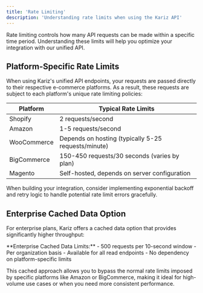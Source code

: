 ```yaml
---
title: 'Rate Limiting'
description: 'Understanding rate limits when using the Kariz API'
---
```


Rate limiting controls how many API requests can be made within a specific time period. Understanding these limits will help you optimize your integration with our unified API.

## Platform-Specific Rate Limits

When using Kariz's unified API endpoints, your requests are passed directly to their respective e-commerce platforms. As a result, these requests are subject to each platform's unique rate limiting policies:

| Platform | Typical Rate Limits |
| -------- | ------------------ |
| Shopify | 2 requests/second |
| Amazon |  1-5 requests/second |
| WooCommerce | Depends on hosting (typically 5-25 requests/minute) |
| BigCommerce | 150-450 requests/30 seconds (varies by plan) |
| Magento | Self-hosted, depends on server configuration |

<Note>
When building your integration, consider implementing exponential backoff and retry logic to handle potential rate limit errors gracefully.
</Note>

## Enterprise Cached Data Option

For enterprise plans, Kariz offers a cached data option that provides significantly higher throughput:

<Card>
**Enterprise Cached Data Limits:**
- 500 requests per 10-second window
- Per organization basis
- Available for all read endpoints
- No dependency on platform-specific limits
</Card>

This cached approach allows you to bypass the normal rate limits imposed by specific platforms like Amazon or BigCommerce, making it ideal for high-volume use cases or when you need more consistent performance.